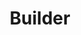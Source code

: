 ---
title: Builder
description: Builder's role in the context of Taiyi
icon: 'user-helmet-safety'
---